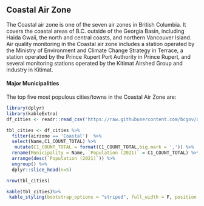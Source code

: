 ## Coastal Air Zone

The Coastal air zone is one of the seven air zones in British Columbia. It covers the coastal areas of B.C. outside of the Georgia Basin, including Haida Gwaii, the north and central coasts, and northern Vancouver Island. Air quality monitoring in the Coastal air zone includes a station operated by the Ministry of Environment and Climate Change Strategy in Terrace, a station operated by the Prince Rupert Port Authority in Prince Rupert, and several monitoring stations operated by the Kitimat Airshed Group and industry in Kitimat. 

#### Major Municipalities

The top five most populous cities/towns in the Coastal Air Zone are:

```r
library(dplyr)
library(kableExtra)
df_cities <- readr::read_csv('https://raw.githubusercontent.com/bcgov/air-zone-reports/master/data/out/cities.csv')

tbl_cities <- df_cities %>%
  filter(airzone == 'Coastal')  %>%
  select(Name,C1_COUNT_TOTAL) %>%
   mutate(C1_COUNT_TOTAL = format(C1_COUNT_TOTAL,big.mark = ',')) %>%
  rename(Municipality = Name, `Population (2021)` = C1_COUNT_TOTAL) %>%
  arrange(desc(`Population (2021)`)) %>%
  ungroup() %>%
  dplyr::slice_head(n=5)

nrow(tbl_cities)
```

```r

kable(tbl_cities)%>%
 kable_styling(bootstrap_options = "striped", full_width = F, position = "left")
```
